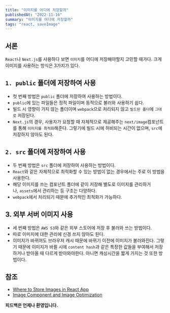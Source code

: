 ```yaml
---
title: "이미지를 어디에 저장할까"
publishedAt: "2022-11-16"
summary: "이미지를 어디에 저장할까"
tags: "react, saveImage"
---
```


## 서론

`React`나 `Next.js`를 사용하다 보면 `이미지`를 어디에 저장해야할지 고민할 때가다. 크게 이미지를 사용하는 방식은 3가지가 있다.

## `1. public` 폴더에 저장하여 사용

- 첫 번째 방법은 `public` 폴더에 저장하여 사용하는 방법이다.
- `public`에 있는 파일들은 정적 파일이며 동적으로 불러와 사용하기 쉽다.
- 빌드 시 영향이 가지 않는 폴더이며 `webpack`으로 처리되지 않고 `빌드된 폴더`에 `그대로` 저장된다.
- `Next.js`의 경우, 사용자가 요청할 때 자체적으로 제공해주는 `next/image`컴포넌트를 통해 `이미지를 최적화`해준다. 그렇기에 빌드 시에 허비되는 시간이 없으며, `src`에 저장하지 않아도 된다.

## `2. src` 폴더에 저장하여 사용

- 두 번째 방법은 `src` 폴더에 저장하여 사용하는 방법이다.
- `React`와 같은 자체적으로 최적화할 수 있는 방법이 없는 경우에서는 주로 이 방법을 사용한다.
- 해당 이미지를 쓰는 컴포넌트 폴더에 같이 저장해 별도로 이미지를 관리하거나, `assets`에서 관리하는 등 구조는 다양하다.
- `webpack`에서 처리되기 때문에 추가적인 최적화가 가능하다.

## 3. 외부 서버 이미지 사용

- 세 번째 방법은 `AWS S3`와 같은 외부 스토어에 저장 후 불러와 쓰는 방법이다.
- 따로 이미지에 대한 관리에 신경 쓰지 않아도 된다.
- 이미지가 바뀌어도 브라우저 캐시 때문에 바뀌기 이전에 이미지가 불러와진다. 그렇기 때문에 이미지가 바뀔 시에 `content hash`과 같은 특정한 값들을 부여해서 저장하거나 받아올 때 다르게 받아와야한다. 아니면 캐싱시간을 짧게 가지는 것 또한 방법이다.

## 참조

- [Where to Store Images in React App](https://www.upbeatcode.com/react/where-to-store-images-in-react-app/)
- [Image Component and Image Optimization](https://nextjs.org/docs/basic-features/image-optimization#local-images)

**피드백은 언제나 환영입니다.**
